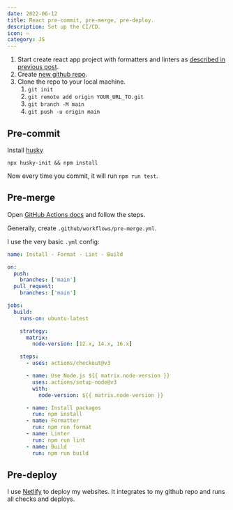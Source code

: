 ```yaml
---
date: 2022-06-12
title: React pre-commit, pre-merge, pre-deploy.
description: Set up the CI/CD.
icon: ♾
category: JS
---
```


1. Start create react app project with formatters and linters as
   [described in previous post](/typescript-cra-eslint-airbnb-prettier).
1. Create [new github repo](https://github.com/new).
1. Clone the repo to your local machine.
   1. `git init`
   1. `git remote add origin YOUR_URL_TO.git`
   1. `git branch -M main`
   1. `git push -u origin main`

## Pre-commit

Install [husky](https://typicode.github.io/husky/#/?id=automatic-recommended)

`npx husky-init && npm install`

Now every time you commit, it will run `npm run test`.

## Pre-merge

Open
[GitHub Actions docs](https://docs.github.com/en/actions/learn-github-actions/understanding-github-actions)
and follow the steps.

Generally, create `.github/workflows/pre-merge.yml`.

I use the very basic `.yml` config:

```yml
name: Install - Format - Lint - Build

on:
  push:
    branches: ['main']
  pull_request:
    branches: ['main']

jobs:
  build:
    runs-on: ubuntu-latest

    strategy:
      matrix:
        node-version: [12.x, 14.x, 16.x]

    steps:
      - uses: actions/checkout@v3

      - name: Use Node.js ${{ matrix.node-version }}
        uses: actions/setup-node@v3
        with:
          node-version: ${{ matrix.node-version }}

      - name: Install packages
        run: npm install
      - name: Formatter
        run: npm run format
      - name: Linter
        run: npm run lint
      - name: Build
        run: npm run build
```

## Pre-deploy

I use [Netlify](https://docs.netlify.com/#get-started) to deploy my websites. It
integrates to my github repo and runs all checks and deploys.
